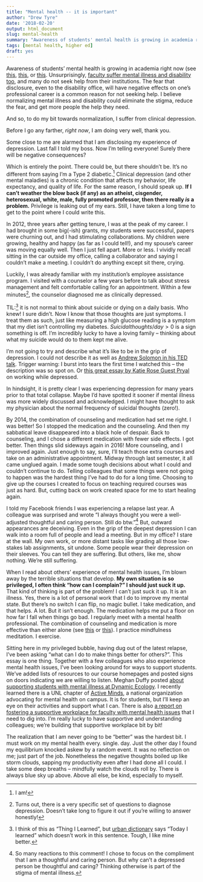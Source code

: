 ```yaml
---
title: "Mental health -- it is important"
author: "Drew Tyre"
date: '2018-02-20'
output: html_document
slug: mental-health
summary: "Awareness of students' mental health is growing in academia right now. Unsurprisingly, faculty suffer mental illness too, and many do not seek help from their institutions. The fear that disclosure, even to the disability office, will have negative effects on one's professional career is a common reason for not seeking help."
tags: [mental health, higher ed]
draft: yes
---
```


Awareness of students' mental health is growing in academia right now (see 
[this](https://www.theatlantic.com/education/archive/2016/07/why-do-so-many-graduate-students-quit/490094/), 
[this](https://dynamicecology.wordpress.com/2016/07/13/life-as-an-anxious-scientist/), or 
[this](https://www.theguardian.com/society/2017/may/23/number-university-dropouts-due-to-mental-health-problems-trebles?CMP=Share_iOSApp_Other). 
Unsurprisingly, [faculty suffer mental illness and disability too](https://www.insidehighered.com/news/2017/06/08/study-faculty-members-mental-health-issues-finds-mix-attitudes-disclosing-and), and many do not seek help from their institutions.
The fear that disclosure, even to the disability office, will have negative effects on one's professional career is a common reason for not seeking help.
I believe normalizing mental illness and disability could eliminate the stigma, reduce the fear, and get more people the help they need.

And so, to do my bit towards normalization, I suffer from clinical depression. 

Before I go any farther, *right now*, I am doing very well, thank you.

Some close to me are alarmed that I am disclosing my experience of depression. 
Last fall I told my boss. 
Now I'm telling everyone! 
Surely there will be negative consequences?

Which is entirely the point. There could be, but there shouldn't be. It's no different from saying I'm a Type 2 diabetic.[^1] 
Clinical depression (and other mental maladies) is a chronic condition that affects my behavior, life expectancy, and quality of life. For the same reason, I should speak up. 
**If I can't weather the blow back (if any) as an atheist, cisgender, heterosexual, white, male, fully promoted professor, then there really *is* a problem.** Privilege is leaking out of my ears.
Still, I have taken a long time to get to the point where I could write this. 

[^1]: I am!

In 2012, three years after getting tenure, I was at the peak of my career. 
I had brought in some big(-ish) grants, my students were successful, papers were churning out, and I had stimulating collaborations. 
My children were growing, healthy and happy (as far as I could tell!), and my spouse's career was moving equally well. 
Then I just fell apart. More or less. 
I vividly recall sitting in the car outside my office, calling a collaborator and saying I couldn't make a meeting. 
I couldn't do anything except sit there, crying. 

Luckily, I was already familiar with my institution's employee assistance program. I visited with a counselor a few years before to talk about stress management and felt comfortable calling for an appointment. 
Within a few minutes[^2], the counselor diagnosed me as clinically depressed. 

[^2]: Turns out, there is a very specific set of questions to diagnose depression. Doesn't take long to figure it out if you're willing to answer honestly!

TIL:[^TIL] it is not normal to think about suicide or dying on a daily basis. Who knew! I sure didn't. 
Now I know that those thoughts are just symptoms. 
I treat them as such, just like measuring a high glucose reading is a symptom that my diet isn't controlling my diabetes. 
$Suicidal thoughts / day > 0$ is a sign something is off.
I'm incredibly lucky to have a loving family --
thinking about what my suicide would do to them kept me alive. 

[^TIL]: I think of this as "Thing I Learned", but [urban dictionary](https://www.urbandictionary.com/define.php?term=TIL) says "Today I learned" which doesn't work in this sentence. Tough, I like mine better.

I'm not going to try and describe what it's like to be in the grip of depression. 
I could not describe it as well as 
[Andrew Solomon in his TED talk](https://www.ted.com/talks/andrew_solomon_depression_the_secret_we_share?utm_campaign=tedspread--a&utm_medium=referral&utm_source=tedcomshare). 
Trigger warning: I burst into tears the first time I watched this -- the description was so spot on.
Or [this great essay by Katie Rose Guest Pryal](https://chroniclevitae.com/news/1203-working-when-your-brain-isn-t) on working while depressed.

In hindsight, it is pretty clear I was experiencing depression for many years prior to that total collapse. 
Maybe I'd have spotted it sooner if mental illness was more widely discussed and acknowledged.
I might have thought to ask my physician about the normal frequency of suicidal thoughts (zero!). 

By 2014, the combination of counseling and medication had set me right. 
I was better! So I stopped the medication and the counseling. 
And then my sabbatical leave disappeared into a black hole of despair. 
Back to counseling, and I chose a different medication with fewer side effects. I got better. 
Then things slid sideways again in 2016! More counseling, and I improved again. 
Just enough to say, sure, I'll teach those extra courses and take on an administrative appointment. 
Midway through last semester, it all came unglued again. 
I made some tough decisions about what I could and couldn't continue to do. 
Telling colleagues that some things were not going to happen was the hardest thing I've had to do for a long time. 
Choosing to give up the courses I created to focus on teaching required courses was just as hard. 
But, cutting back on work created space for me to start healing again. 

I told my Facebook friends I was experiencing a relapse last year. 
A colleague was surprised and wrote "I always thought you were a well-adjusted thoughtful and caring person. Still do btw."[^quote]
But, outward appearances are deceiving. 
Even in the grip of the deepest depression I can walk into a room full of people and lead a meeting. 
But in my office? 
I stare at the wall. 
My own work, or more distant tasks like grading all those low-stakes lab assignments, sit undone.
Some people wear their depression on their sleeves. 
You can tell they are suffering.
But others, like me, show nothing. We're still suffering.

[^quote]: So many reactions to this comment! I chose to focus on the compliment that I am a thoughtful and caring person. But why can't a depressed person be thoughtful and caring? Thinking otherwise is part of the stigma of mental illness.

When I read about others' experience of mental health issues, I'm blown away by the terrible situations that develop. 
**My own situation is so privileged, I often think "how can I complain?" I should just suck it up.**
That kind of thinking is part of the problem!
I can't just suck it up. It is an illness. 
Yes, there is a lot of personal work that I do to improve my mental state. 
But there's no switch I can flip, no magic bullet. 
I take medication, and that helps. A lot. But it isn't enough.
The medication helps me put a floor on how far I fall when things go bad. 
I regularly meet with a mental health professional. The combination of counseling and medication is more effective than either alone 
(see [this](https://well.blogs.nytimes.com/2015/01/08/to-treat-depression-drugs-or-therapy/) or
[this](https://news.vanderbilt.edu/2014/08/20/drugs-therapy-nonchronic-depression/)).
I practice mindfulness meditation. 
I exercise.



Sitting here in my privileged bubble, having dug out of the latest relapse, I've been asking "what can I do to make things better for others?". 
This essay is one thing. 
Together with a few colleagues who also experience mental health issues, I've been looking around for ways to support students. We've added lists of resources to our course homepages and posted signs on doors indicating we are willing to listen.
Meghan Duffy posted [about supporting students with mental illness at Dynamic Ecology](https://dynamicecology.wordpress.com/2018/01/29/how-to-support-undergraduate-students-experiencing-mental-health-concerns/).
I recently learned there is a UNL chapter of [Active Minds](http://www.activeminds.org/), a national organization advocating for mental health on campus. 
It is for students, but I'll keep an eye on their activities and support what I can.
There is also [a report on fostering a supportive workplace for faculty with mental health issues](http://tucollaborative.org/sdm_downloads/supportive-academic-environments-for-faculty-with-mental-illnesses/) that I need to dig into. 
I'm really lucky to have supportive and understanding colleagues; we're building that supportive workplace bit by bit! 

The realization that I am never going to be "better" was the hardest bit. 
I must work on my mental health every. single. day. 
Just the other day I found my equilibrium knocked askew by a random event.
It was no reflection on me; just part of the job. 
Nonetheless the negative thoughts boiled up like storm clouds, sapping my productivity even after I had done all I could. 
I take some deep breaths -- mindfully watch the clouds roll by. There is always blue sky up above. 
Above all else, be kind, especially to myself.
